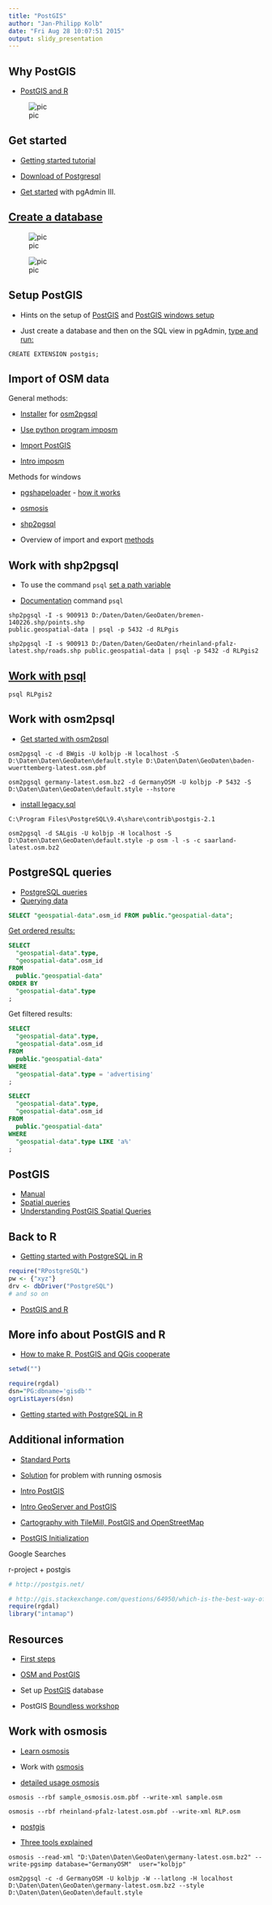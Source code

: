```yaml
---
title: "PostGIS"
author: "Jan-Philipp Kolb"
date: "Fri Aug 28 10:07:51 2015"
output: slidy_presentation
---
```



## Why PostGIS

- [PostGIS and R](http://gis.stackexchange.com/questions/64950/which-is-the-best-way-of-working-with-postgis-data-in-r)

![pic](https://raw.githubusercontent.com/Japhilko/DataAnalysis/master/data/figure/PostGISR.PNG)


## Get started

- [Getting started tutorial](http://www.bostongis.com/?content_name=postgis_tut01)

- [Download of Postgresql](http://de.enterprisedb.com/products-services-training/pgdownload)

- [Get started](http://km-bw.de/site/pbs-bw/get/documents/KULTUS.Dachmandant/KULTUS/Dienststellen/it.kultus-bw/pdf/SVP_BW/Postgres_Datenbankinstallation.pdf) with pgAdmin III.


## [Create a database](http://learnosm.org/en/osm-data/setting-up-postgresql/)

![pic](http://learnosm.org/images/en/osm-data/setting-up-postgresql/new-database.png)


![pic](https://github.com/Japhilko/DataAnalysis/tree/master/data/figure/LoginRolle.png)

## Setup PostGIS 

- Hints on the setup of [PostGIS ](http://wiki.openstreetmap.org/wiki/Osmosis/PostGIS_Setup)
and [PostGIS windows setup ](http://wiki.openstreetmap.org/wiki/DE:Postgis92_Win7_64bit)

-  Just create a database and then on the SQL view in pgAdmin, [type and run:](http://gis.stackexchange.com/questions/26508/how-to-create-postgis-template)

```shell
CREATE EXTENSION postgis;
```


## Import of OSM data

General methods:

- [Installer](http://gis.stackexchange.com/questions/118334/download-link-to-osm2pgsql) for [osm2pgsql](http://learnosm.org/en/osm-data/osm2pgsql/)

- [Use python program imposm](http://imposm.org/)

- [Import PostGIS](http://www.postgis.us/Presentations/PGOpen2014_Session1.html#/)

- [Intro imposm](http://imposm.org/docs/imposm/latest/tutorial.html)

Methods for windows

- [pgshapeloader](http://suite.opengeo.org/4.1/dataadmin/pgGettingStarted/pgshapeloader.html) - [how it works](http://suite.opengeo.org/4.1/dataadmin/pgGettingStarted/pgshapeloader.html)

- [osmosis](http://skipperkongen.dk/2012/08/02/import-osm-data-into-postgis-using-osmosis/)

- [shp2pgsql](http://gis.stackexchange.com/questions/50107/where-to-find-shp2pgsql-windows-binaries)

- Overview of import and export [methods](http://manual.linfiniti.com/en/postgis/import_export.html)



## Work with shp2pgsql

- To use the command `psql` [set a path variable](https://support.microsoft.com/de-de/kb/310519)

- [Documentation](http://www.postgresql.org/docs/9.4/static/app-psql.html) command `psql` 

```shell
shp2pgsql -I -s 900913 D:/Daten/Daten/GeoDaten/bremen-140226.shp/points.shp
public.geospatial-data | psql -p 5432 -d RLPgis
```

```shell
shp2pgsql -I -s 900913 D:/Daten/Daten/GeoDaten/rheinland-pfalz-latest.shp/roads.shp public.geospatial-data | psql -p 5432 -d RLPgis2
```


## [Work with psql](http://stackoverflow.com/questions/15618530/how-can-i-get-all-roads-ways-from-an-osm2pgsql-shema)

```shell
psql RLPgis2
```

## Work with osm2psql

- [Get started with osm2psql](http://learnosm.org/en/osm-data/osm2pgsql/)

```shell
osm2pgsql -c -d BWgis -U kolbjp -H localhost -S D:\Daten\Daten\GeoDaten\default.style D:\Daten\Daten\GeoDaten\baden-wuerttemberg-latest.osm.pbf
```

```shell
osm2pgsql germany-latest.osm.bz2 -d GermanyOSM -U kolbjp -P 5432 -S D:\Daten\Daten\GeoDaten\default.style --hstore
```


- [install legacy.sql](https://github.com/springmeyer/win-osm-workshop/blob/master/Tutorial.md#step-6-configure-the-osm-postgis-database)

```shell
C:\Program Files\PostgreSQL\9.4\share\contrib\postgis-2.1
```

```shell
osm2pgsql -d SALgis -U kolbjp -H localhost -S D:\Daten\Daten\GeoDaten\default.style -p osm -l -s -c saarland-latest.osm.bz2
```



## PostgreSQL queries

- [PostgreSQL queries](http://www.postgresql.org/docs/8.1/static/queries.html)
- [Querying data](http://www.bostongis.com/PrinterFriendly.aspx?content_name=postgis_tut01)

```sql
SELECT "geospatial-data".osm_id FROM public."geospatial-data";
```

[Get ordered results:](https://www.digitalocean.com/community/tutorials/how-to-create-data-queries-in-postgresql-by-using-the-select-command)

```sql
SELECT 
  "geospatial-data".type, 
  "geospatial-data".osm_id
FROM 
  public."geospatial-data"
ORDER BY
  "geospatial-data".type
;
```

Get filtered results:

```sql
SELECT 
  "geospatial-data".type, 
  "geospatial-data".osm_id
FROM 
  public."geospatial-data"
WHERE
  "geospatial-data".type = 'advertising'
;
```

```sql
SELECT 
  "geospatial-data".type, 
  "geospatial-data".osm_id
FROM 
  public."geospatial-data"
WHERE
  "geospatial-data".type LIKE 'a%'
;
```


## PostGIS 

- [Manual](http://postgis.net/docs/)
- [Spatial queries](http://manual.linfiniti.com/en/postgis/spatial_queries.html)
- [Understanding PostGIS Spatial Queries](http://www.gistutor.com/postgresqlpostgis/10-intermediate-postgresqlpostgis-tutorials/75-understanding-postgis-spatial-queries.html)


## Back to R

- [Getting started with PostgreSQL in R](https://datashenanigan.wordpress.com/2015/05/18/getting-started-with-postgresql-in-r/)


```r
require("RPostgreSQL")
pw <- {"xyz"}
drv <- dbDriver("PostgreSQL")
# and so on
```

- [PostGIS and R](https://fenix.tecnico.ulisboa.pt/downloadFile/3779576719789/introducao-PostGIS.pdf)

## More info about PostGIS and R

- [How to make R, PostGIS and QGis cooperate](https://hal.inria.fr/file/index/docid/737397/filename/bonin_V2.pdf)

```r
setwd("")
```


```r
require(rgdal)
dsn="PG:dbname='gisdb'"
ogrListLayers(dsn)
```

- [Getting started with PostgreSQL in R](https://datashenanigan.wordpress.com/2015/05/18/getting-started-with-postgresql-in-r/)

## Additional information

- [Standard Ports](https://de.wikipedia.org/wiki/Liste_der_standardisierten_Ports)


- [Solution](http://gis.19327.n5.nabble.com/osmosis-dev-Codehaus-discontinued-Osmosis-not-working-td5847581.html) for problem with running osmosis

- [Intro PostGIS](https://wiki.postgresql.org/images/7/7d/2011-11-11_pg.conf.de_darf_ich_vorstellen_postgis_aemde.pdf)

- [Intro GeoServer and PostGIS](http://blog.geoserver.org/2009/01/30/geoserver-and-openstreetmap/)

- [Cartography with TileMill, PostGIS and OpenStreetMap ](https://www.youtube.com/watch?v=rUfj993tPUo)

- [PostGIS Initialization](http://forum.openstreetmap.org/viewtopic.php?id=21810)

Google Searches

r-project + postgis

```r
# http://postgis.net/

# http://gis.stackexchange.com/questions/64950/which-is-the-best-way-of-working-with-postgis-data-in-r
require(rgdal)
library("intamap")
```



## Resources

- [First steps](http://doc.postgres.de/postgresql_9.0/tutorial-createdb.html)

- [OSM and PostGIS](http://cnr.ncsu.edu/geospatial/wp-content/uploads/sites/6/2014/08/Zielstra_Tonini_021215.pdf)

- Set up [PostGIS](http://wiki.openstreetmap.org/wiki/PostGIS) database

- PostGIS [Boundless workshop](http://workshops.boundlessgeo.com/postgis-intro/)



## Work with osmosis

- [Learn osmosis](http://learnosm.org/en/osm-data/osmosis/)

- Work with [osmosis](http://wiki.openstreetmap.org/wiki/User:Ajoessen/Osmosis)

- [detailed usage osmosis](http://wiki.openstreetmap.org/wiki/Osmosis/Detailed_Usage_0.43)


```shell
osmosis --rbf sample_osmosis.osm.pbf --write-xml sample.osm
```

```shell
osmosis --rbf rheinland-pfalz-latest.osm.pbf --write-xml RLP.osm
```

- [postgis](https://gist.github.com/jpetazzo/5177554)

- [Three tools explained](https://me4bruno.wordpress.com/2012/03/25/osmosis-osm2postgresql-osm2pgsql-openstreetmap-daten-datenbanken-und-spielplatze/)


```shell
osmosis --read-xml "D:\Daten\Daten\GeoDaten\germany-latest.osm.bz2" --write-pgsimp database="GermanyOSM"  user="kolbjp" 
```

```shell
osm2pgsql -c -d GermanyOSM -U kolbjp -W --latlong -H localhost D:\Daten\Daten\GeoDaten\germany-latest.osm.bz2 --style D:\Daten\Daten\GeoDaten\default.style
```
